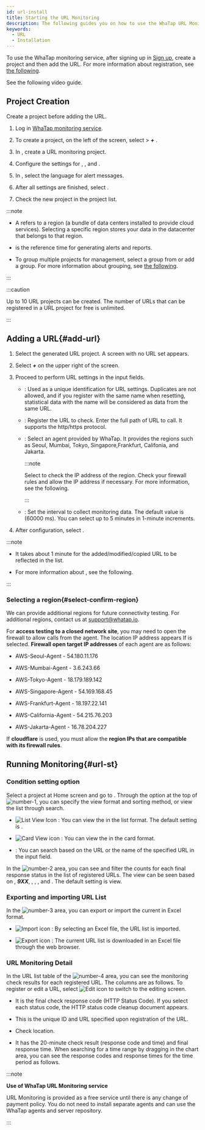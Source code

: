 ```yaml
---
id: url-install
title: Starting the URL Monitoring
description: The following guides you on how to use the WhaTap URL Monitoring service.
keywords:
  - URL
  - Installation
---
```



To use the WhaTap monitoring service, after signing up in [Sign up](https://www.whatap.io/en/signup/), create a project and then add the URL. For more information about registration, see [the following](../account/account-manage).

See the following video guide.

<Youtube ko="uBa6AtXFlHk" en="uBa6AtXFlHk" ja="uBa6AtXFlHk" />

## Project Creation

Create a project before adding the URL.

1. Log in [WhaTap monitoring service](https://service.whatap.io).

2. To create a project, on the left of the screen, select <Cmdname sid="BTN07332" className="uitext" /> &gt; **_+_** <Cmdname sid='BTN06696' className='uitext'/>.

3. In <Cmdname sid="TTL07073" className="uitext" />, create a URL monitoring project.

4. Configure the settings for <Cmdname sid="project_name" className="uitext" />, <Cmdname sid="data_server_region" className="uitext" />, and <Cmdname sid="project_time_zone" className="uitext" />.

   <ImgLang img='create-project-v3-url.png' desc='url monitoring project' />

5. In <Cmdname sid="TTL07727" className="uitext" />, select the language for alert messages.

6. After all settings are finished, select <Cmdname sid="creating_a_project" className="uitext" />.

7. Check the new project in the project list.

:::note

- A <Cmdname sid="data_server_region" className="uitext" /> refers to a region (a bundle of data centers installed to provide cloud services). Selecting a specific region stores your data in the datacenter that belongs to that region.

- <Cmdname sid="project_time_zone" className="uitext" /> is the reference time for generating alerts and reports.

- To group multiple projects for management, select a group from <Cmdname sid="project_groups" className="uitext" /> or add a group. For more information about grouping, see [the following](../project/group).

:::

:::caution

Up to 10 URL projects can be created. The number of URLs that can be registered in a URL project for free is unlimited.

:::

## Adding a URL{#add-url}

1. Select the generated URL project. A screen with no URL set appears.

2. Select **_+_** <Cmdname sid="add_url" className="uitext" /> on the upper right of the screen. 

3. Proceed to perform URL settings in the input fields.

   <ImgLang img='url-input-field.png' desc='URL input field' />

   - <Cmdname sid="name" className="uitext" />: Used as a unique identification for URL settings. Duplicates are not allowed, and if you register with the same name when resetting, statistical data with the name will be considered as data from the same URL.

   - <Cmdname sid="url" className="uitext" />: Register the URL to check. Enter the full path of URL to call. It supports the http/https protocol.

   - <Cmdname sid="check_location" className="uitext" />: Select an agent provided by WhaTap. It provides the regions such as Seoul, Mumbai, Tokyo, Singapore,Frankfurt, Califonia, and Jakarta.

     :::note

     Select <Cmdname sid="TTL08547" className="uitext" /> to check the IP address of the region. Check your firewall rules and allow the IP address if necessary. For more information, see <Link to="#select-confirm-region">the following</Link>.

     :::

   - <Cmdname sid="collection_cycle" className="uitext" />: Set the interval to collect monitoring data. The default value is <Cmdname sid="1_min" className="uitext" />(60000 ms). You can select up to 5 minutes in 1-minute increments.

4. After configuration, select <Cmdname sid="save" className="uitext" />.

:::note

- It takes about 1 minute for the added/modified/copied URL to be reflected in the list.

- For more information about <Cmdname sid="event_setting" className="uitext" />, see <Link to='url-event'>the following</Link>.

:::

### Selecting a region{#select-confirm-region}

We can provide additional regions for future connectivity testing. For additional regions, contact us at support@whatap.io.

<ImgLang img="url-check-region-ip.png" desc="Region IP" />

For **access testing to a closed network site**, you may need to open the firewall to allow calls from the agent. The location IP address appears If <Cmdname sid="TTL08547" className="uitext" /> is selected. **Firewall open target IP addresses** of each agent are as follows:

- AWS-Seoul-Agent - 54.180.11.176

- AWS-Mumbai-Agent - 3.6.243.66

- AWS-Tokyo-Agent - 18.179.189.142

- AWS-Singapore-Agent - 54.169.168.45

- AWS-Frankfurt-Agent - 18.197.22.141

- AWS-California-Agent - 54.215.76.203

- AWS-Jakarta-Agent - 16.78.204.227

If **cloudflare** is used, you must allow the **region IPs that are compatible with its firewall rules**.

## Running Monitoring{#url-st}

<ImgLang img='url-monitoring.png' desc='URL Monitoring screen' />

### Condition setting option

Select a project at Home screen and go to <Cmdname sid="url_list" className="uitext" />. Through the option at the top of ![number-1](/img/number-01.png), you can specify the view format and sorting method, or view the list through search.

- ![List View Icon](/img/ic-list.svg) <Cmdname sid="list_view" className="uitext" />: You can view the <Cmdname sid="url_list" className="uitext" /> in the list format. The default setting is <Cmdname sid="list_view" className="uitext" />. 

- ![Card View icon](/img/ic-project.svg) <Cmdname sid="card_view" className="uitext" />: You can view the <Cmdname sid="url_list" className="uitext" /> in the card format.

- <Cmdname sid="search" className="uitext" />: You can search based on the URL or the name of the specified URL in the input field.

In the ![number-2](/img/number-02.png) area, you can see and filter the counts for each final response status in the list of registered URLs. The view can be seen based on <Cmdname sid="status_total" className="uitext" />, **_9XX_**, <Cmdname sid="status_5xx" className="uitext" />, <Cmdname sid="status_4xx" className="uitext" />, <Cmdname sid="status_3xx" className="uitext" />, and <Cmdname sid="status_2xx" className="uitext" />. The default setting is <Cmdname sid="status_total" className="uitext" /> view.

### Exporting and importing URL List

In the ![number-3](/img/number-03.png) area, you can export or import the current <Cmdname sid="url_list" className="uitext" /> in Excel format. 

- ![Import icon](/img/ico-import.svg) <Cmdname sid="import" className="uitext" />: By selecting an Excel file, the URL list is imported. 

- ![Export icon](/img/ico-export.svg) <Cmdname sid="export" className="uitext" />: The current URL list is downloaded in an Excel file through the web browser.

### URL Monitoring Detail

In the URL list table of the ![number-4](/img/number-04.png) area, you can see the monitoring check results for each registered URL. The columns are as follows. To register or edit a URL, select ![Edit icon](/img/ic-edit.svg) <Cmdname sid="edit_url" className="uitext" /> to switch to the editing screen.

- <Cmdname sid="current_status" className="uitext" />

  It is the final check response code (HTTP Status Code). If you select each status code, the HTTP status code cleanup document appears.

- <Cmdname sid="name_and_url" className="uitext" />

  This is the unique ID and URL specified upon registration of the URL.

- <Cmdname sid="check_region" className="uitext" />

  Check location.

- <Cmdname sid="elapsed" className="uitext" />

  It has the 20-minute check result (response code and time) and final response time. When searching for a time range by dragging in the chart area, you can see the response codes and response times for the time period as follows.

  <ImgLang img='url-monitoring-dt.png' desc='Detail' />

:::note 

**Use of WhaTap URL Monitoring service**

URL Monitoring is provided as a free service until there is any change of payment policy. You do not need to install separate agents and can use the WhaTap agents and server repository.

:::
